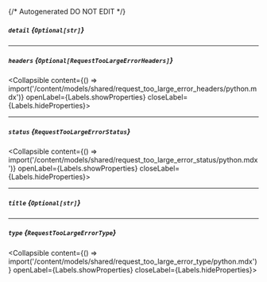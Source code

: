 {/* Autogenerated DO NOT EDIT  */}

##### `detail` *{`Optional[str]`}*

---
##### `headers` *{`Optional[RequestTooLargeErrorHeaders]`}*
<Collapsible content={() => import('/content/models/shared/request_too_large_error_headers/python.mdx')} openLabel={Labels.showProperties} closeLabel={Labels.hideProperties}>
</Collapsible>

---
##### `status` *{`RequestTooLargeErrorStatus`}*
<Collapsible content={() => import('/content/models/shared/request_too_large_error_status/python.mdx')} openLabel={Labels.showProperties} closeLabel={Labels.hideProperties}>
</Collapsible>

---
##### `title` *{`Optional[str]`}*

---
##### `type` *{`RequestTooLargeErrorType`}*
<Collapsible content={() => import('/content/models/shared/request_too_large_error_type/python.mdx')} openLabel={Labels.showProperties} closeLabel={Labels.hideProperties}>
</Collapsible>


